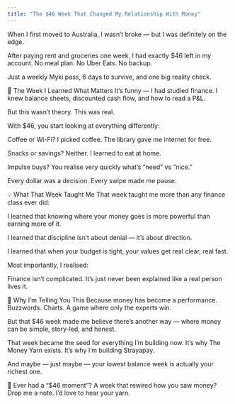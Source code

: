 ```yaml
---
title: "The $46 Week That Changed My Relationship With Money"
---
```



<div className={styles.preserve}>


When I first moved to Australia, I wasn’t broke — but I was definitely on the edge.

After paying rent and groceries one week, I had exactly $46 left in my account.
No meal plan. No Uber Eats. No backup.

Just a weekly Myki pass, 6 days to survive, and one big reality check.

🎯 The Week I Learned What Matters
It’s funny — I had studied finance. I knew balance sheets, discounted cash flow, and how to read a P&L.

But this wasn’t theory. This was real.

With $46, you start looking at everything differently:

Coffee or Wi-Fi? I picked coffee. The library gave me internet for free.

Snacks or savings? Neither. I learned to eat at home.

Impulse buys? You realise very quickly what’s “need” vs “nice.”

Every dollar was a decision.
Every swipe made me pause.

💡 What That Week Taught Me
That week taught me more than any finance class ever did:

I learned that knowing where your money goes is more powerful than earning more of it.

I learned that discipline isn’t about denial — it’s about direction.

I learned that when your budget is tight, your values get real clear, real fast.

Most importantly, I realised:

Finance isn’t complicated.
It’s just never been explained like a real person lives it.

📌 Why I’m Telling You This
Because money has become a performance.
Buzzwords. Charts. A game where only the experts win.

But that $46 week made me believe there’s another way —
where money can be simple, story-led, and honest.

That week became the seed for everything I’m building now.
It’s why The Money Yarn exists.
It’s why I’m building Strayapay.

And maybe — just maybe — your lowest balance week is actually your richest one.

🤔 Ever had a “$46 moment”?
A week that rewired how you saw money?
Drop me a note. I’d love to hear your yarn.

</div>
